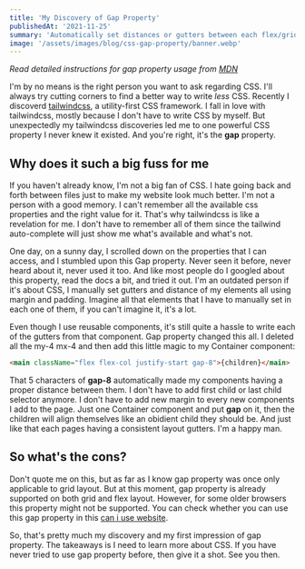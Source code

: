 ```yaml
---
title: 'My Discovery of Gap Property'
publishedAt: '2021-11-25'
summary: 'Automatically set distances or gutters between each flex/grid items was never this easy.'
image: '/assets/images/blog/css-gap-property/banner.webp'
---
```


_Read detailed instructions for gap property usage from [MDN](https://developer.mozilla.org/en-US/docs/Web/CSS/gap)_

I'm by no means is the right person you want to ask regarding CSS.
I'll always try cutting corners to find a better way to write _less_ CSS.
Recently I discoverd [tailwindcss](https://tailwindcss.com/), a utility-first CSS framework.
I fall in love with tailwindcss, mostly because I don't have to write CSS by myself.
But unexpectedly my tailwindcss discoveries led me to one powerful CSS property I never knew it existed.
And you're right, it's the **gap** property.

## Why does it such a big fuss for me

If you haven't already know, I'm not a big fan of CSS.
I hate going back and forth between files just to make my website look much better.
I'm not a person with a good memory. I can't remember all the available css properties and the right value for it.
That's why tailwindcss is like a revelation for me.
I don't have to remember all of them since the tailwind auto-complete will just show me what's available and what's not.

One day, on a sunny day, I scrolled down on the properties that I can access, and I stumbled upon this Gap property.
Never seen it before, never heard about it, never used it too.
And like most people do I googled about this property, read the docs a bit, and tried it out.
I'm an outdated person if it's about CSS, I manually set gutters and distance of my elements all using margin and padding.
Imagine all that elements that I have to manually set in each one of them, if you can't imagine it, it's a lot.

Even though I use reusable components, it's still quite a hassle to write each of the gutters from that component.
Gap property changed this all. I deleted all the my-4 mx-4 and then add this little magic to my Container component:

```html
<main className="flex flex-col justify-start gap-8">{children}</main>
```

That 5 characters of **gap-8** automatically made my components having a proper distance between them.
I don't have to add first child or last child selector anymore.
I don't have to add new margin to every new components I add to the page.
Just one Container component and put **gap** on it,
then the children will align themselves like an obidient child they should be.
And just like that each pages having a consistent layout gutters.
I'm a happy man.

## So what's the cons?

Don't quote me on this, but as far as I know gap property was once only applicable to grid layout.
But at this moment, gap property is already supported on both grid and flex layout.
However, for some older browsers this property might not be supported.
You can check whether you can use this gap property in this [can i use website](https://caniuse.com/?search=gap).

So, that's pretty much my discovery and my first impression of gap property.
The takeaways is I need to learn more about CSS.
If you have never tried to use gap property before, then give it a shot.
See you then.
